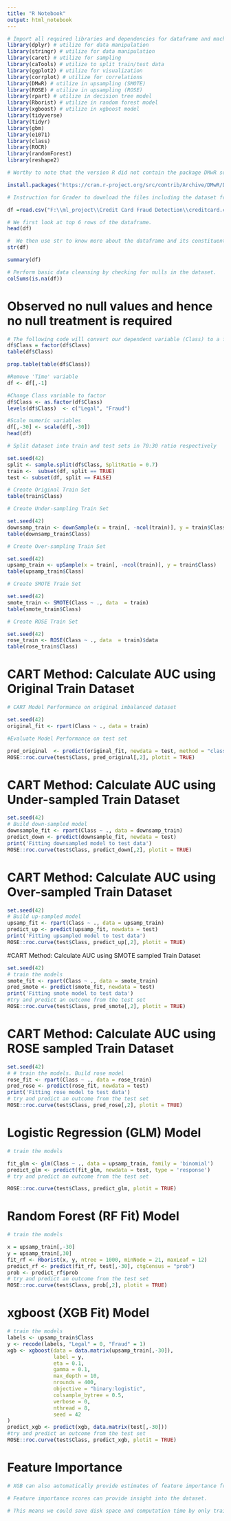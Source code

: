 ---
title: "R Notebook"
output: html_notebook
---

```{r}
# Import all required libraries and dependencies for dataframe and machine learning
library(dplyr) # utilize for data manipulation
library(stringr) # utilize for data manipulation
library(caret) # utilize for sampling
library(caTools) # utilize to split train/test data
library(ggplot2) # utilize for visualization
library(corrplot) # utilize for correlations
library(DMwR) # utilize in upsampling (SMOTE)
library(ROSE) # utilize in upsampling (ROSE)
library(rpart) # utilize in decision tree model
library(Rborist) # utilize in random forest model
library(xgboost) # utilize in xgboost model
library(tidyverse)
library(tidyr)
library(gbm)
library(e1071)
library(class)
library(ROCR)
library(randomForest)
library(reshape2)

```
```{r}
# Worthy to note that the version R did not contain the package DMwR so we have to use one of the packages in archive.

install.packages('https://cran.r-project.org/src/contrib/Archive/DMwR/DMwR_0.4.1.tar.gz', repos = NULL, type="source")

```

```{r}
# Instruction for Grader to download the files including the dataset from my Google Drive and just set the Working directory. Everything else should be done for them.

df =read.csv("F:\\ml_project\\Credit Card Fraud Detection\\creditcard.csv")
```


```{r}
# We first look at top 6 rows of the dataframe. 
head(df)
```


```{r}
#  We then use str to know more about the dataframe and its constituents.
str(df)

```


```{r}
summary(df)
```


```{r}
# Perform basic data cleansing by checking for nulls in the dataset.
colSums(is.na(df))
```
# Observed no null values and hence no null treatment is required

```{r}
# The following code will convert our dependent variable (Class) to a factor.
df$Class = factor(df$Class)
table(df$Class)

```
```{r}
prop.table(table(df$Class))
```


```{r}
#Remove 'Time' variable
df <- df[,-1]
```


```{r}
#Change Class variable to factor
df$Class <- as.factor(df$Class)
levels(df$Class)  <- c("Legal", "Fraud")
```


```{r}
#Scale numeric variables
df[,-30] <- scale(df[,-30])
head(df)
```


```{r}
# Split dataset into train and test sets in 70:30 ratio respectively

set.seed(42)
split <- sample.split(df$Class, SplitRatio = 0.7)
train <-  subset(df, split == TRUE)
test <- subset(df, split == FALSE)
```


```{r}
# Create Original Train Set
table(train$Class)
```


```{r}
# Create Under-sampling Train Set

set.seed(42)
downsamp_train <- downSample(x = train[, -ncol(train)], y = train$Class)
table(downsamp_train$Class) 
```

```{r}
# Create Over-sampling Train Set

set.seed(42)
upsamp_train <- upSample(x = train[, -ncol(train)], y = train$Class)
table(upsamp_train$Class) 

```

```{r}
# Create SMOTE Train Set

set.seed(42)
smote_train <- SMOTE(Class ~ ., data  = train)
table(smote_train$Class) 
```


```{r}
# Create ROSE Train Set

set.seed(42)
rose_train <- ROSE(Class ~ ., data  = train)$data 
table(rose_train$Class)
```
# CART Method: Calculate AUC using Original Train Dataset

```{r}
# CART Model Performance on original imbalanced dataset

set.seed(42)
original_fit <- rpart(Class ~ ., data = train)

```

```{r}
#Evaluate Model Performance on test set

pred_original  <- predict(original_fit, newdata = test, method = "class")
ROSE::roc.curve(test$Class, pred_original[,2], plotit = TRUE)

```
# CART Method: Calculate AUC using Under-sampled Train Dataset
```{r}


set.seed(42)
# Build down-sampled model
downsample_fit <- rpart(Class ~ ., data = downsamp_train)
predict_down <- predict(downsample_fit, newdata = test)
print('Fitting downsampled model to test data')
ROSE::roc.curve(test$Class, predict_down[,2], plotit = TRUE)

```

# CART Method: Calculate AUC using Over-sampled Train Dataset
```{r}


set.seed(42)
# Build up-sampled model
upsamp_fit <- rpart(Class ~ ., data = upsamp_train)
predict_up <- predict(upsamp_fit, newdata = test)
print('Fitting upsampled model to test data')
ROSE::roc.curve(test$Class, predict_up[,2], plotit = TRUE)
```

#CART Method: Calculate AUC using SMOTE sampled Train Dataset
```{r}


set.seed(42)
# train the models
smote_fit <- rpart(Class ~ ., data = smote_train)
pred_smote <- predict(smote_fit, newdata = test)
print('Fitting smote model to test data')
#try and predict an outcome from the test set
ROSE::roc.curve(test$Class, pred_smote[,2], plotit = TRUE)
```

# CART Method: Calculate AUC using ROSE sampled Train Dataset
```{r}
set.seed(42)
# # train the models. Build rose model
rose_fit <- rpart(Class ~ ., data = rose_train)
pred_rose <- predict(rose_fit, newdata = test)
print('Fitting rose model to test data')
# try and predict an outcome from the test set
ROSE::roc.curve(test$Class, pred_rose[,2], plotit = TRUE)
```
# Logistic Regression (GLM) Model

```{r}
# train the models

fit_glm <- glm(Class ~ ., data = upsamp_train, family = 'binomial')
predict_glm <- predict(fit_glm, newdata = test, type = 'response')
# try and predict an outcome from the test set

ROSE::roc.curve(test$Class, predict_glm, plotit = TRUE)
```
# Random Forest (RF Fit) Model
```{r}
# train the models

x = upsamp_train[,-30]
y = upsamp_train[,30]
fit_rf <- Rborist(x, y, ntree = 1000, minNode = 21, maxLeaf = 12)
predict_rf <- predict(fit_rf, test[,-30], ctgCensus = "prob")
prob <- predict_rf$prob
# try and predict an outcome from the test set
ROSE::roc.curve(test$Class, prob[,2], plotit = TRUE)

```

# xgboost (XGB Fit) Model
```{r}
# train the models
labels <- upsamp_train$Class
y <- recode(labels, "Legal" = 0, "Fraud" = 1)
xgb <- xgboost(data = data.matrix(upsamp_train[,-30]), 
               label = y,
               eta = 0.1,
               gamma = 0.1,
               max_depth = 10, 
               nrounds = 400, 
               objective = "binary:logistic",
               colsample_bytree = 0.5,
               verbose = 0,
               nthread = 8,
               seed = 42
)
predict_xgb <- predict(xgb, data.matrix(test[,-30]))
#try and predict an outcome from the test set
ROSE::roc.curve(test$Class, predict_xgb, plotit = TRUE)
```

# Feature Importance
```{r}
# XGB can also automatically provide estimates of feature importance from a trained predictive model. 

# Feature importance scores can provide insight into the dataset. 

# This means we could save disk space and computation time by only training the model on the most correlated/important variables.
```




